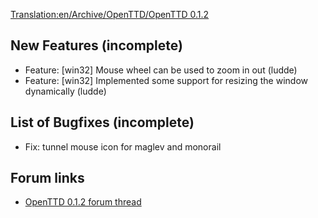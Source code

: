 [[Translation:en/Archive/OpenTTD/OpenTTD 0.1.2]]
{{en/Archive/OpenTTD/NaviPrevNext|prev=en/Archive/OpenTTD/OpenTTD 0.1.1|next=en/Archive/OpenTTD/OpenTTD 0.1.3|date=15 March 2004}}

==New Features (incomplete)==
*Feature: [win32] Mouse wheel can be used to zoom in out (ludde)
*Feature: [win32] Implemented some support for resizing the window dynamically (ludde)

==List of Bugfixes (incomplete)==
*Fix: tunnel mouse icon for maglev and monorail

==Forum links==
*[http://www.tt-forums.net/viewtopic.php?f=29&t=6720 OpenTTD 0.1.2 forum thread]